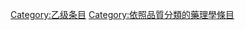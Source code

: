 {{catmore1|[[Wikipedia:药理学专题|Wikipedia:药理学专题]]}}
{{Articles by Quality|topic=药理学|project=药理学|format=TOC}}
{{emptycat}}

[[Category:乙级条目|Category:乙级条目]]
[[Category:依照品質分類的藥理學條目|Category:依照品質分類的藥理學條目]]